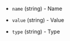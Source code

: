 <!-- Code generated from the comments of the ArtifactParameter struct in builder/azure/dtl/config.go; DO NOT EDIT MANUALLY -->

- `name` (string) - Name

- `value` (string) - Value

- `type` (string) - Type

<!-- End of code generated from the comments of the ArtifactParameter struct in builder/azure/dtl/config.go; -->
